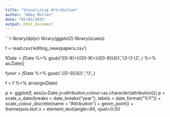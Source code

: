 ```yaml
---
title: "Visualizing Attribution"
author: "Abby Mullen"
date: "02/03/2015"
output: html_document
---
```

```r
library(dplyr)
library(ggplot2)
library(scales)

f = read.csv('editing_newspapers.csv')

f$Date = f$Date %>%
  gsub('([0-9]+)/([0-9]+)/([0-9]{4})','\\3-\\1-\\2',.) %>%
  as.Date()

f$year = f$Date %>%
  gsub('.*([0-9]{4}).*','\\1',.)

f = f %>%
  arrange(Date)

p <- ggplot(f, aes(x=Date,y=attribution,colour=as.character(attribution)))
p + scale_x_date(breaks = date_breaks("year"), labels = date_format("%Y")) +
  scale_colour_discrete(name  = "Attribution") +
  geom_point() +
  theme(axis.text.x  = element_text(angle=90, vjust=0.5))


